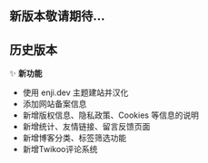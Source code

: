 
## 新版本敬请期待...

## 历史版本

<ReleaseNote version="ylBlog v0.0.1" date="2025-04-14">

✨ **新功能**

- 使用 enji.dev 主题建站并汉化
- 添加网站备案信息
- 新增版权信息、隐私政策、Cookies 等信息的说明
- 新增统计、友情链接、留言反馈页面
- 新增博客分类、标签筛选功能
- 新增Twikoo评论系统

</ReleaseNote>
